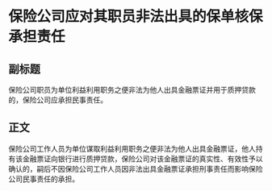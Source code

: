 # 保险公司应对其职员非法出具的保单核保承担责任
## 副标题
保险公司职员为单位利益利用职务之便非法为他人出具金融票证并用于质押贷款的，保险公司应承担民事责任。
## 正文
保险公司工作人员为单位谋取利益利用职务之便非法为他人出具金融票证，他人持有该金融票证向银行进行质押贷款，保险公司对该金融票证的真实性、有效性予以确认的，嗣后不因保险公司工作人员因非法出具金融票证承担刑事责任而影响保险公司民事责任的承担。